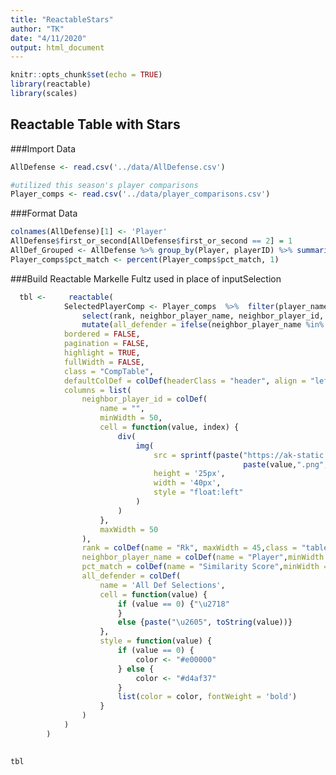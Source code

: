 ```yaml
---
title: "ReactableStars"
author: "TK"
date: "4/11/2020"
output: html_document
---
```


```r
knitr::opts_chunk$set(echo = TRUE)
library(reactable)
library(scales)
```

## Reactable Table with Stars

###Import Data

```r
AllDefense <- read.csv('../data/AllDefense.csv')

#utilized this season's player comparisons
Player_comps <- read.csv('../data/player_comparisons.csv')

```


###Format Data
```r
colnames(AllDefense)[1] <- 'Player'
AllDefense$first_or_second[AllDefense$first_or_second == 2] = 1
AllDef_Grouped <- AllDefense %>% group_by(Player, playerID) %>% summarise(selections = sum(first_or_second))
Player_comps$pct_match <- percent(Player_comps$pct_match, 1)
```


###Build Reactable
Markelle Fultz used in place of inputSelection
```r

  tbl <-     reactable(
            SelectedPlayerComp <- Player_comps  %>%  filter(player_name == 'Markelle Fultz') %>%
                select(rank, neighbor_player_name, neighbor_player_id, pct_match) %>%
                mutate(all_defender = ifelse(neighbor_player_name %in% AllDef_Grouped$Player, AllDef_Grouped$selections, 0)),
            bordered = FALSE, 
            pagination = FALSE,
            highlight = TRUE,
            fullWidth = FALSE,
            class = "CompTable",
            defaultColDef = colDef(headerClass = "header", align = "left"),
            columns = list(
                neighbor_player_id = colDef(
                    name = "",
                    minWidth = 50,
                    cell = function(value, index) {
                        div(
                            img(
                                src = sprintf(paste("https://ak-static.cms.nba.com/wp-content/uploads/headshots/nba/latest/260x190/", 
                                                    paste(value,".png", sep = ""), sep = "")),
                                height = '25px',
                                width = '40px',
                                style = "float:left"
                            )
                        )
                    },
                    maxWidth = 50
                ),
                rank = colDef(name = "Rk", maxWidth = 45,class = "table_contents"),
                neighbor_player_name = colDef(name = "Player",minWidth = 140,class = "table_contents"),
                pct_match = colDef(name = "Similarity Score",minWidth = 60, class = "table_contents"),
                all_defender = colDef(
                    name = 'All Def Selections',
                    cell = function(value) {
                        if (value == 0) {"\u2718"
                        }
                        else {paste("\u2605", toString(value))}
                    },
                    style = function(value) {
                        if (value == 0) {
                            color <- "#e00000"
                        } else {
                            color <- "#d4af37"
                        }
                        list(color = color, fontWeight = 'bold')
                    }
                )
            )
        )
        

tbl

```